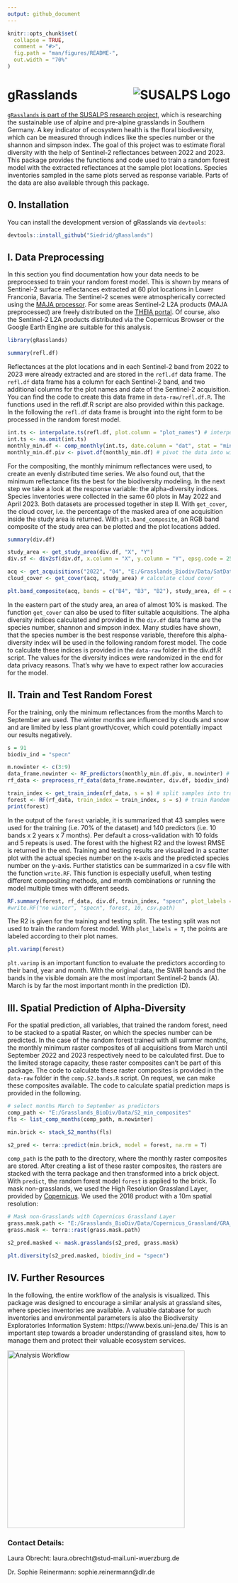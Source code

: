 ```yaml
---
output: github_document
---
```


<!-- README.md is generated from README.Rmd. Please edit that file -->

```r
knitr::opts_chunk$set(
  collapse = TRUE,
  comment = "#>",
  fig.path = "man/figures/README-",
  out.width = "70%"
)
```

# gRasslands <a href="https://www.susalps.de/en/"><img align="right" src="man/figures/logo_susalps_kl.jpg" alt="SUSALPS Logo" />


<!-- badges: start -->
<!-- badges: end -->

`gRasslands` is part of the [SUSALPS research project](https://www.susalps.de/en/), which is researching the sustainable use of alpine and pre-alpine grasslands in Southern Germany. A key indicator of ecosystem health is the floral biodiversity, which can be measured through indices like the species number or the shannon and simpson index. The goal of this project was to estimate floral diversity with the help of Sentinel-2 reflectances between 2022 and 2023.
This package provides the functions and code used to train a random forest model with the extracted reflectances at the sample plot locations. Species inventories sampled in the same plots served as response variable.
Parts of the data are also available through this package.

## 0. Installation

You can install the development version of gRasslands via `devtools`:

``` r
devtools::install_github("Siedrid/gRasslands")
```

## I. Data Preprocessing

In this section you find documentation how your data needs to be preprocessed to train your random forest model. This is shown by means of Sentinel-2 surface reflectances extracted at 60 plot locations in Lower Franconia, Bavaria. The Sentinel-2 scenes were atmospherically corrected using the [MAJA processor](https://www.cesbio.cnrs.fr/maja/). For some areas Sentinel-2 L2A products (MAJA preprocessed) are freely distributed on the [THEIA portal](https://theia.cnes.fr/atdistrib/rocket/#/search?collection=SENTINEL2).
Of course, also the Sentinel-2 L2A products distributed via the Copernicus Browser or the Google Earth Engine are suitable for this analysis.

```r
library(gRasslands)

summary(refl.df)

```

Reflectances at the plot locations and in each Sentinel-2 band from 2022 to 2023 were already extracted and are stored in the `refl.df` data frame. The `refl.df` data frame has a column for each Sentinel-2 band, and two additional columns for the plot names and date of the Sentinel-2 acquisition. You can find the code to create this data frame in `data-raw/refl.df.R`. The functions used in the refl.df.R script are also provided within this package. In the following the `refl.df` data frame is brought into the right form to be processed in the random forest model.

```r
int.ts <- interpolate.ts(refl.df, plot.column = "plot_names") # interpolate missing values
int.ts <- na.omit(int.ts)
monthly_min.df <- comp_monthly(int.ts, date.column = "dat", stat = "min") # composite to monthly minimum reflectances
monthly_min.df.piv <- pivot.df(monthly_min.df) # pivot the data into wide table

```

For the compositing, the monthly minimum reflectances were used, to create an evenly distributed time series. We also found out, that the minimum reflectance fits the best for the biodiversity modeling.
In the next step we take a look at the response variable: the alpha-diversity indices. Species inventories were collected in the same 60 plots in May 2022 and April 2023. Both datasets are processed together in step II. With `get_cover`, the cloud cover, i.e. the percentage of the masked area of one acquisition inside the study area is returned. With `plt.band_composite`, an RGB band composite of the study area can be plotted and the plot locations added.

```r
summary(div.df)

study_area <- get_study_area(div.df, "X", "Y")
div.sf <- div2sf(div.df, x.column = "X", y.column = "Y", epsg.code = 25832, write = F)

acq <- get_acquisitions("2022", "04", "E:/Grasslands_Biodiv/Data/SatData/")[1]
cloud_cover <- get_cover(acq, study_area) # calculate cloud cover

plt.band_composite(acq, bands = c("B4", "B3", "B2"), study_area, df = div.df, add.plots = T)

```

In the eastern part of the study area, an area of almost 10% is masked. The function `get_cover` can also be used to filter suitable acquisitions.
The alpha diversity indices calculated and provided in the `div.df` data frame are the species number, shannon and simpson index. Many studies have shown, that the species number is the best response variable, therefore this alpha-diversity index will be used in the following random forest model. The code to calculate these indices is provided in the `data-raw` folder in the div.df.R script. The values for the diversity indices were randomized in the end for data privacy reasons. That's why we have to expect rather low accuracies for the model.


## II. Train and Test Random Forest

For the training, only the minimum reflectances from the months March to September are used. The winter months are influenced by clouds and snow and are limited by less plant growth/cover, which could potentially impact our results negatively.

```r
s = 91
biodiv_ind = "specn"

m.nowinter <- c(3:9)
data_frame.nowinter <- RF_predictors(monthly_min.df.piv, m.nowinter) # use only months from March to September
rf_data <- preprocess_rf_data(data_frame.nowinter, div.df, biodiv_ind) # merge reflectance and alpha diversity dataframe

train_index <- get_train_index(rf_data, s = s) # split samples into training and testing (70:30)
forest <- RF(rf_data, train_index = train_index, s = s) # train Random Forest
print(forest)
```

In the output of the `forest` variable, it is summarized that 43 samples were used for the training (i.e. 70% of the dataset) and 140 predictors (i.e. 10 bands x 2 years x 7 months). Per default a cross-validation with 10 folds and 5 repeats is used. The forest with the highest R2 and the lowest RMSE is returned in the end.
Training and testing results are visualized in a scatter plot with the actual species number on the x-axis and the predicted species number on the y-axis. Further statistics can be summarized in a csv file with the function `write.RF`. This function is especially usefull, when testing different compositing methods, and month combinations or running the model multiple times with different seeds.

```r
RF.summary(forest, rf_data, div.df, train_index, "specn", plot_labels = F) # returns scatter plot
#write.RF("no winter", "specn", forest, 10, csv.path)
```

The R2 is given for the training and testing split. The testing split was not used to train the random forest model.
With `plot_labels = T`, the points are labeled according to their plot names.

```r

plt.varimp(forest)

```

`plt.varimp` is an important function to evaluate the predictors according to their band, year and month. With the original data, the SWIR bands and the bands in the visible domain are the most important Sentinel-2 bands (A). March is by far the most important month in the prediction (D).

## III. Spatial Prediction of Alpha-Diversity

For the spatial prediction, all variables, that trained the random forest, need to be stacked to a spatial Raster, on which the species number can be predicted. In the case of the random forest trained with all summer months, the monthly minimum raster composites of all acquisitions from March until September 2022 and 2023 respectively need to be calculated first. Due to the limited storage capacity, these raster composites can't be part of this package. The code to calculate these raster composites is provided in the `data-raw` folder in the `comp.S2.bands.R` script. On request, we can make these composites available. The code to calculate spatial prediction maps is provided in the following.

```r

# select months March to September as predictors 
comp_path <- "E:/Grasslands_BioDiv/Data/S2_min_composites"
fls <- list_comp_months(comp_path, m.nowinter)

min.brick <- stack_S2_months(fls)

s2_pred <- terra::predict(min.brick, model = forest, na.rm = T)
```

`comp_path` is the path to the directory, where the monthly raster composites are stored. After creating a list of these raster composites, the rasters are stacked with the terra package and then transformed into a brick object. With `predict`, the random forest model `forest` is applied to the brick.
To mask non-grasslands, we used the High Resolution Grassland Layer, provided by [Copernicus](https://land.copernicus.eu/en/products/high-resolution-layer-grassland). We used the 2018 product with a 10m spatial resolution:

```r
# Mask non-Grasslands with Copernicus Grassland Layer
grass.mask.path <- "E:/Grasslands_BioDiv/Data/Copernicus_Grassland/GRA_2018_010m_03035_V1_0.tif"
grass.mask <- terra::rast(grass.mask.path)

s2_pred.masked <- mask.grasslands(s2_pred, grass.mask)

plt.diversity(s2_pred.masked, biodiv_ind = "specn")

```

## IV. Further Resources

In the following, the entire workflow of the analysis is visualized. This package was designed to encourage a similar analysis at grassland sites, where species inventories are available. A valuable database for such inventories and environmental parameters is also the Biodiversity Exploratories Information System: https://www.bexis.uni-jena.de/
This is an important step towards a broader understanding of grassland sites, how to manage them and protect their valuable ecosystem services.

<img src="man/figures/GrasslandsBiodiv_Flowchart.drawio.png" alt="Analysis Workflow" style="width: 400px;"/>



### Contact Details:

Laura Obrecht: laura.obrecht@stud-mail.uni-wuerzburg.de

Dr. Sophie Reinermann: sophie.reinermann@dlr.de
